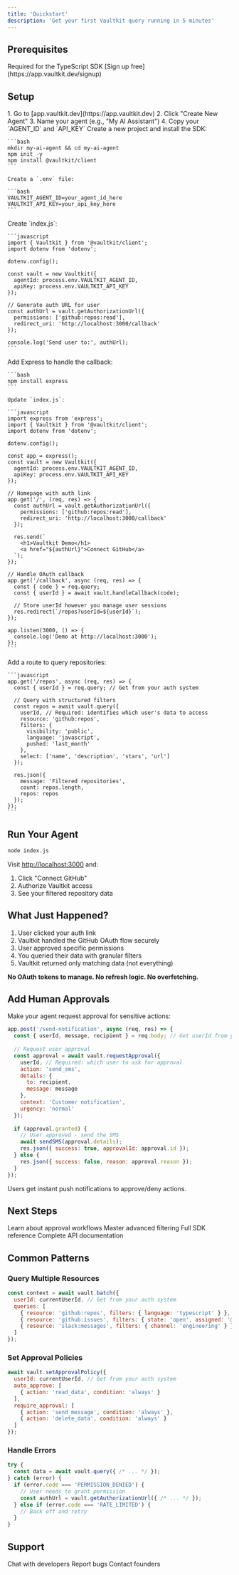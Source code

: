 ```yaml
---
title: 'Quickstart'
description: 'Get your first Vaultkit query running in 5 minutes'
---
```


## Prerequisites

<CardGroup cols={2}>
  <Card title="Node.js 18+" icon="node">
    Required for the TypeScript SDK
  </Card>
  <Card title="Vaultkit Account" icon="user">
    [Sign up free](https://app.vaultkit.dev/signup)
  </Card>
</CardGroup>

## Setup

<Steps>
  <Step title="Get Your Agent Credentials">
    1. Go to [app.vaultkit.dev](https://app.vaultkit.dev)
    2. Click "Create New Agent"
    3. Name your agent (e.g., "My AI Assistant")
    4. Copy your `AGENT_ID` and `API_KEY`
  </Step>

  <Step title="Install Vaultkit SDK">
    Create a new project and install the SDK:

    ```bash
    mkdir my-ai-agent && cd my-ai-agent
    npm init -y
    npm install @vaultkit/client
    ```

    Create a `.env` file:

    ```bash
    VAULTKIT_AGENT_ID=your_agent_id_here
    VAULTKIT_API_KEY=your_api_key_here
    ```
  </Step>

  <Step title="Create Your First Agent">
    Create `index.js`:

    ```javascript
    import { Vaultkit } from '@vaultkit/client';
    import dotenv from 'dotenv';

    dotenv.config();

    const vault = new Vaultkit({
      agentId: process.env.VAULTKIT_AGENT_ID,
      apiKey: process.env.VAULTKIT_API_KEY
    });

    // Generate auth URL for user
    const authUrl = vault.getAuthorizationUrl({
      permissions: ['github:repos:read'],
      redirect_uri: 'http://localhost:3000/callback'
    });

    console.log('Send user to:', authUrl);
    ```
  </Step>

  <Step title="Handle User Authorization">
    Add Express to handle the callback:

    ```bash
    npm install express
    ```

    Update `index.js`:

    ```javascript
    import express from 'express';
    import { Vaultkit } from '@vaultkit/client';
    import dotenv from 'dotenv';

    dotenv.config();

    const app = express();
    const vault = new Vaultkit({
      agentId: process.env.VAULTKIT_AGENT_ID,
      apiKey: process.env.VAULTKIT_API_KEY
    });

    // Homepage with auth link
    app.get('/', (req, res) => {
      const authUrl = vault.getAuthorizationUrl({
        permissions: ['github:repos:read'],
        redirect_uri: 'http://localhost:3000/callback'
      });
      
      res.send(`
        <h1>Vaultkit Demo</h1>
        <a href="${authUrl}">Connect GitHub</a>
      `);
    });

    // Handle OAuth callback
    app.get('/callback', async (req, res) => {
      const { code } = req.query;
      const { userId } = await vault.handleCallback(code);
      
      // Store userId however you manage user sessions
      res.redirect(`/repos?userId=${userId}`);
    });

    app.listen(3000, () => {
      console.log('Demo at http://localhost:3000');
    });
    ```
  </Step>

  <Step title="Query User Data">
    Add a route to query repositories:

    ```javascript
    app.get('/repos', async (req, res) => {
      const { userId } = req.query; // Get from your auth system
      
      // Query with structured filters
      const repos = await vault.query({
        userId, // Required: identifies which user's data to access
        resource: 'github:repos',
        filters: {
          visibility: 'public',
          language: 'javascript',
          pushed: 'last_month'
        },
        select: ['name', 'description', 'stars', 'url']
      });
      
      res.json({
        message: 'Filtered repositories',
        count: repos.length,
        repos: repos
      });
    });
    ```
  </Step>
</Steps>

## Run Your Agent

```bash
node index.js
```

Visit [http://localhost:3000](http://localhost:3000) and:
1. Click "Connect GitHub"
2. Authorize Vaultkit access
3. See your filtered repository data

## What Just Happened?

1. User clicked your auth link
2. Vaultkit handled the GitHub OAuth flow securely
3. User approved specific permissions
4. You queried their data with granular filters
5. Vaultkit returned only matching data (not everything)

**No OAuth tokens to manage. No refresh logic. No overfetching.**

## Add Human Approvals

Make your agent request approval for sensitive actions:

```javascript
app.post('/send-notification', async (req, res) => {
  const { userId, message, recipient } = req.body; // Get userId from your auth
  
  // Request user approval
  const approval = await vault.requestApproval({
    userId, // Required: which user to ask for approval
    action: 'send_sms',
    details: {
      to: recipient,
      message: message
    },
    context: 'Customer notification',
    urgency: 'normal'
  });
  
  if (approval.granted) {
    // User approved - send the SMS
    await sendSMS(approval.details);
    res.json({ success: true, approvalId: approval.id });
  } else {
    res.json({ success: false, reason: approval.reason });
  }
});
```

Users get instant push notifications to approve/deny actions.

## Next Steps

<CardGroup cols={2}>
  <Card title="Human Approvals Guide" icon="user-check" href="/features/human-approvals">
    Learn about approval workflows
  </Card>
  <Card title="Structured Queries" icon="filter" href="/features/structured-queries">
    Master advanced filtering
  </Card>
  <Card title="TypeScript SDK" icon="code" href="/sdks/typescript">
    Full SDK reference
  </Card>
  <Card title="API Reference" icon="book" href="/api-reference/authentication">
    Complete API documentation
  </Card>
</CardGroup>

## Common Patterns

### Query Multiple Resources

```javascript
const context = await vault.batch({
  userId: currentUserId, // Get from your auth system
  queries: [
    { resource: 'github:repos', filters: { language: 'typescript' } },
    { resource: 'github:issues', filters: { state: 'open', assigned: '@me' } },
    { resource: 'slack:messages', filters: { channel: 'engineering' } }
  ]
});
```

### Set Approval Policies

```javascript
await vault.setApprovalPolicy({
  userId: currentUserId, // Get from your auth system
  auto_approve: [
    { action: 'read_data', condition: 'always' }
  ],
  require_approval: [
    { action: 'send_message', condition: 'always' },
    { action: 'delete_data', condition: 'always' }
  ]
});
```

### Handle Errors

```javascript
try {
  const data = await vault.query({ /* ... */ });
} catch (error) {
  if (error.code === 'PERMISSION_DENIED') {
    // User needs to grant permission
    const authUrl = vault.getAuthorizationUrl({ /* ... */ });
  } else if (error.code === 'RATE_LIMITED') {
    // Back off and retry
  }
}
```

## Support

<CardGroup cols={3}>
  <Card title="Discord" icon="discord" href="https://discord.gg/vaultkit">
    Chat with developers
  </Card>
  <Card title="GitHub Issues" icon="github" href="https://github.com/vaultkit/vaultkit/issues">
    Report bugs
  </Card>
  <Card title="Email" icon="envelope" href="mailto:founders@vaultkit.dev">
    Contact founders
  </Card>
</CardGroup>